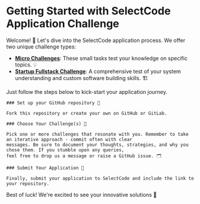 
# Getting Started with SelectCode Application Challenge

Welcome! 🎉 Let's dive into the SelectCode application process. We offer two unique challenge types:

- [**Micro Challenges**](/challenges/micro): These small tasks test your knowledge on specific topics. 💡
- [**Startup Fullstack Challenge**](/challenges/startup): A comprehensive test of your system understanding and custom
software building skills. 🏗️

Just follow the steps below to kick-start your application journey.

<Steps>

    ### Set up your GitHub repository 📁

    Fork this repository or create your own on GitHub or GitLab.

    ### Choose Your Challenge(s) 🎯

    Pick one or more challenges that resonate with you. Remember to take an iterative approach - commit often with clear
    messages. Be sure to document your thoughts, strategies, and why you chose them. If you stumble upon any queries,
    feel free to drop us a message or raise a GitHub issue. 🗂️

    ### Submit Your Application 📨

    Finally, submit your application to SelectCode and include the link to your repository.

</Steps>

Best of luck! We're excited to see your innovative solutions 🚀